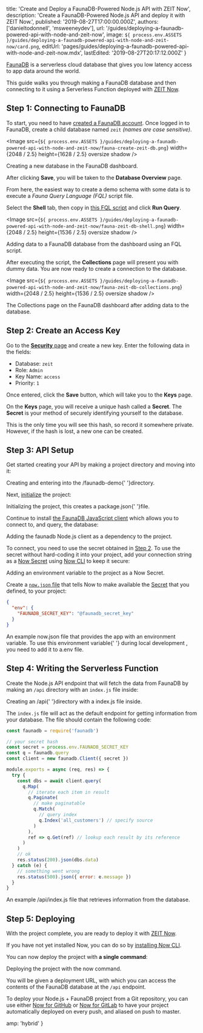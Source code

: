 
  title: 'Create and Deploy a FaunaDB-Powered Node.js API with ZEIT Now',
  description:
    'Create a FaunaDB-Powered Node.js API and deploy it with ZEIT Now.',
  published: '2019-08-27T17:00:00.000Z',
  authors: ['danieltodonnell', 'msweeneydev'],
  url: '/guides/deploying-a-faunadb-powered-api-with-node-and-zeit-now',
  image: `${
    process.env.ASSETS
  }/guides/deploying-a-faunadb-powered-api-with-node-and-zeit-now/card.png`,
  editUrl:
    'pages/guides/deploying-a-faunadb-powered-api-with-node-and-zeit-now.mdx',
  lastEdited: '2019-08-27T20:17:12.000Z'
}

[FaunaDB](https://fauna.com/) is a serverless cloud database that gives you low latency access to app data around the world.

This guide walks you through making a FaunaDB database and then connecting to it using a Serverless Function deployed with [ZEIT Now](/now).

## Step 1: Connecting to FaunaDB

To start, you need to have [created a FaunaDB account](https://dashboard.fauna.com/accounts/register). Once logged in to FaunaDB, create a child database named `zeit` _(names are case sensitive)_.

<Image
  src={`${
    process.env.ASSETS
  }/guides/deploying-a-faunadb-powered-api-with-node-and-zeit-now/fauna-create-zeit-db.png`}
  width={2048 / 2.5}
  height={1628 / 2.5}
  oversize
  shadow
/>
<Caption>Creating a new database in the FaunaDB dashboard.</Caption>

After clicking **Save**, you will be taken to the **Database Overview** page.

From here, the easiest way to create a demo schema with some data is to execute a _Fauna Query Language (FQL)_ script file.

Select the **Shell** tab, then copy in [this FQL script](https://raw.githubusercontent.com/danieltodonnell/faunadb-zeit-fql-demo/master/fql-scripts/ecommerce.fql) and click **Run Query**.

<Image
  src={`${
    process.env.ASSETS
  }/guides/deploying-a-faunadb-powered-api-with-node-and-zeit-now/fauna-zeit-db-shell.png`}
  width={2048 / 2.5}
  height={1536 / 2.5}
  oversize
  shadow
/>
<Caption>Adding data to a FaunaDB database from the dashboard using an FQL script.</Caption>

After executing the script, the **Collections** page will present you with dummy data. You are now ready to create a connection to the database.

<Image
  src={`${
    process.env.ASSETS
  }/guides/deploying-a-faunadb-powered-api-with-node-and-zeit-now/fauna-zeit-db-collections.png`}
  width={2048 / 2.5}
  height={1536 / 2.5}
  oversize
  shadow
/>
<Caption>The Collections page on the FaunaDB dashboard after adding data to the database.</Caption>

## Step 2: Create an Access Key

Go to the [**Security** page](https://dashboard.fauna.com/keys/@db/zeit) and create a new key. Enter the following data in the fields:

- Database: `zeit`
- Role: `Admin`
- Key Name: `access`
- Priority: `1`

Once entered, click the **Save** button, which will take you to the **Keys** page.

On the **Keys** page, you will receive a unique hash called a **Secret**. The **Secret** is your method of securely identifying yourself to the database.

<Note warning>
  This is the only time you will see this hash, so record it somewhere private.
  However, if the hash is lost, a new one can be created.
</Note>

## Step 3: API Setup

Get started creating your API by making a project directory and moving into it:

<Snippet dark text="mkdir faunadb-demo && cd faunadb-demo" />
<Caption>
  Creating and entering into the <InlineCode>/faunadb-demo</InlineCode>{' '}directory.
</Caption>

Next, [initialize](https://docs.npmjs.com/cli/init) the project:

<Snippet dark text="npm init -y" />
<Caption>
  Initializing the project, this creates a <InlineCode>package.json</InlineCode>{' '}file.
</Caption>

Continue to install [the FaunaDB JavaScript client](https://github.com/fauna/faunadb-js) which allows you to connect to, and query, the database:

<Snippet dark text="npm i faunadb" />
<Caption>
  Adding the <InlineCode>faunadb</InlineCode> Node.js client as a <GenericLink href="https://docs.npmjs.com/specifying-dependencies-and-devdependencies-in-a-package-json-file">dependency</GenericLink> to the project.
</Caption>

To connect, you need to use the secret obtained in [Step 2](#step-2:-create-an-access-key). To use the secret without hard-coding it into your project, add your connection string as a [Now Secret](https://zeit.co/docs/v2/deployments/environment-variables-and-secrets/#securing-environment-variables-using-secrets) using [Now CLI](https://zeit.co/download#now-cli) to keep it secure:

<Snippet dark text="now secrets add faunadb_secret_key [Your FaunaDB Secret]" />
<Caption>
  Adding an environment variable to the project as a <GenericLink href="/docs/v2/serverless-functions/env-and-secrets/#adding-secrets">Now Secret</GenericLink>.
</Caption>

Create a [`now.json` file](https://zeit.co/docs/v2/deployments/configuration/) that tells Now to make available the [Secret](https://zeit.co/docs/v2/deployments/environment-variables-and-secrets/#securing-environment-variables-using-secrets) that you defined, to your project:

```json
{
  "env": {
    "FAUNADB_SECRET_KEY": "@faunadb_secret_key"
  }
}
```

<Caption>
  An example <InlineCode>now.json</InlineCode> file that provides the app with
  an environment variable.
</Caption>

<Note hint>
  To use this environment variable{' '}
  <GenericLink href="/docs/v2/serverless-functions/introduction/#local-development">
    during local development
  </GenericLink>
  , you need to add it to a<InlineCode>.env</InlineCode> file.
</Note>

## Step 4: Writing the Serverless Function

Create the Node.js API endpoint that will fetch the data from FaunaDB by making an `/api` directory with an `index.js` file inside:

<Snippet dark text="mkdir -p api/index.js && cd api" />
<Caption>
  Creating an <InlineCode>/api</InlineCode>{' '}directory with a <InlineCode>index.js</InlineCode> file inside.
</Caption>

The `index.js` file will act as the default endpoint for getting information from your database. The file should contain the following code:

```js
const faunadb = require('faunadb')

// your secret hash
const secret = process.env.FAUNADB_SECRET_KEY
const q = faunadb.query
const client = new faunadb.Client({ secret })

module.exports = async (req, res) => {
  try {
    const dbs = await client.query(
      q.Map(
        // iterate each item in result
        q.Paginate(
          // make paginatable
          q.Match(
            // query index
            q.Index('all_customers') // specify source
          )
        ),
        ref => q.Get(ref) // lookup each result by its reference
      )
    )
    // ok
    res.status(200).json(dbs.data)
  } catch (e) {
    // something went wrong
    res.status(500).json({ error: e.message })
  }
}
```

<Caption>
  An example <InlineCode>/api/index.js</InlineCode> file that retrieves
  information from the database.
</Caption>

## Step 5: Deploying

With the project complete, you are ready to deploy it with [ZEIT Now](/now).

If you have not yet installed Now, you can do so by [installing Now CLI](/download).

You can now deploy the project with **a single command**:

<Snippet dark text="now" />
<Caption>
  Deploying the project with the <InlineCode>now</InlineCode> command.
</Caption>

You will be given a deployment URL, with which you can access the contents of the FaunaDB database at the `/api` endpoint.

To deploy your Node.js + FaunaDB project from a Git repository, you can use either [Now for GitHub](/docs/v2/advanced/now-for-github/) or [Now for GitLab](/docs/v2/advanced/now-for-gitlab/) to have your project automatically deployed on every push, and aliased on push to master.


  amp: 'hybrid'
}
